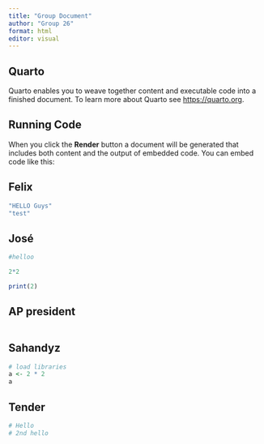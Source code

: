 ```yaml
---
title: "Group Document"
author: "Group 26"
format: html
editor: visual
---
```


## Quarto

Quarto enables you to weave together content and executable code into a finished document. To learn more about Quarto see <https://quarto.org>.

## Running Code

When you click the **Render** button a document will be generated that includes both content and the output of embedded code. You can embed code like this:

## Felix

```r
"HELLO Guys"
"test"
```

## José

```r
#helloo

2*2

print(2)


```

## AP president

```r

```

## Sahandyz

```r
# load libraries
a <- 2 * 2
a
```

## Tender

```r
# Hello
# 2nd hello
```

